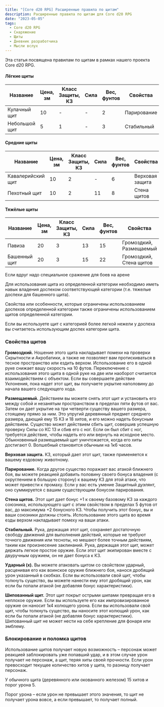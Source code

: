 ```yaml
---
title: "[Core d20 RPG] Расширенные правила по щитам"
description: Расширенные правила по щитам для Core d20 RPG
date: "2023-05-05"
tags:
  - Core d20 RPG
  - Снаряжение
  - Щиты
  - Дневник разработчика
  - Мысли вслух
---
```


Эта статья посвящена правилам по щитам в рамках нашего проекта Core d20 RPG.

#### Лёгкие щиты

| Название      | Цена, зм | Класс Защиты, КЗ | Сила | Вес, фунтов | Свойства    |
| ------------- | -------- | ---------------- | ---- | ----------- | ----------- |
| Кулачный щит  | 10       | -                | -    | 2           | Парирование |
| Небольшой щит | 5        | 1                | -    | 3           | Стабильный  |

#### Средние щиты

| Название          | Цена, зм | Класс Защиты, КЗ | Сила | Вес, фунтов | Свойства        |
| ----------------- | -------- | ---------------- | ---- | ----------- | --------------- |
| Кавалерийский щит | 10       | 2                | -    | 6           | Верховая защита |
| Пехотный щит      | 10       | 2                | 11   | 8           | Стена щитов     |

#### Тяжёлые щиты

| Название     | Цена, зм | Класс Защиты, КЗ | Сила | Вес, фунтов | Свойства                |
| ------------ | -------- | ---------------- | ---- | ----------- | ----------------------- |
| Павиза       | 20       | 3                | 13   | 15          | Громоздкий, Размещаемый |
| Башенный щит | 20       | 3                | 15   | 22          | Громоздкий, Стена щитов |

<Generator id="enhanced-shields" />

Если вдруг надо специальное сражение для боев на арене

<Generator id="pit-fighting" />

Для использования щита из определенной категории необходимо иметь навык владения доспехом соответствующей категории (т.е. тяжелые доспехи для башенного щита).

Свойства или особенности, которые ограничены использованием доспехов определенной категории также ограничены использованием щитов определенной категории.

Если вы используете щит с категорией более легкой нежели у доспеха вы считаетесь использующим доспех категории щита.

### Свойства щитов

**Громоздкий.** Ношение этого щита накладывает помехи на проверки Скрытности и Акробатики, а также не позволяет вам протискиваться в тесное пространство или ездить верхом. Использование его в одной руке снижает вашу скорость на 10 футов. Переключение с использования этого щита в одной руке на две или наоборот считается взаимодействием с объектом. Если вы совершаете действие Уклонения, пока надет этот щит, вы получаете укрытие наполовину до начала вашего следующего хода.

**Размещаемый.** Действием вы можете снять этот щит и установить его между собой и незанятым пространством в пределах пяти футов от вас. Затем он дает укрытие на три четверти существу вашего размера, стоящему прямо за ним. Это упругий деревянный предмет среднего размера, дающий ему 15 КЗ и 18 хитов, и его можно надеть бонусным действием. Существо может действием сбить щит, совершив успешную проверку Силы со КС 13 и сбив его с ног. Если он был сбит с ног, требуется действие, чтобы надеть его или вернуть на исходное место. Обыкновенный размещаемый щит уничтожается, когда его хиты достигают 0. Волшебный становится обычным на 1к6 часов.

**Верховая защита.** КЗ, который дает этот щит, также применяется к вашему ездовому животному.

**Парирование.** Когда другое существо поражает вас атакой ближнего боя, вы можете реакцией добавить половину своего бонуса владения (с округлением в большую сторону) к вашему КЗ для этой атаки, что может привести к промаху. Если у вас есть умение Защитный дуэлянт, оно суммируется с вашим существующим бонусом парирования.

**Стена щитов.** Этот щит дает бонус +1 к своему базовому КЗ за каждого союзника, использующего щит с этим свойством в пределах 5 футов от вас, до максимума +2 бонусного КЗ. Чтобы получить этот бонус, вы и ваши союзники должны стоять. Использование этого щита во время езды верхом накладывает помеху на ваши атаки.

**Стабильный.** Рука, держащая этот щит, сохраняет достаточную свободу движений для выполнения действий, которые не требуют точного движения или тесноты, но мешают более точным действиям, таким как произнесение заклинаний. Рука, держащая этот щит, может держать легкое простое оружие. Если этот щит экипирован вместе с двуручным оружием, он не дает бонуса к КЗ.

**Ударный (x).** Вы можете атаковать щитом со свойством ударный, расценивая его как воинское оружие ближнего боя, нанося дробящий урон указанный в скобках. Если вы использовали свой щит, чтобы толкнуть существо, вы можете нанести ему этот дробящий урон, как если бы попали атакой (не добавляя бонус характеристики).

**Шипованный щит.** Этот щит покрыт острыми шипами превращая его в неплохое оружие. Если вы используете его как импровизированное оружие он наносит 1к4 колющего урона. Если вы использовали свой щит, чтобы толкнуть существо, вы наносите этот колющий урон, как если бы попали атакой (не добавляя бонус характеристики). Шипованный щит не может нести на себе крепление для фонаря или эмблему.

### Блокирование и поломка щитов

Использование щитов получает новую возможность – персонаж может реакцией заблокировать уже попавший удар, и в этом случае урон получает не персонаж, а щит, теряя хиты своей прочности. Если урон превосходит текущее количество хитов у щита, то разницу получает персонаж.

У обычного щита (деревянного или окованного железом) 15 хитов и порог урона 5.

Порог урона – если урон не превышает этого значения, то щит не получает урона вовсе, а если превышает, то получает полный.

